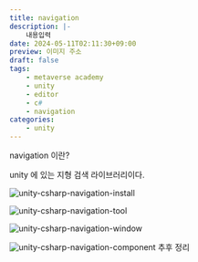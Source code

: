 ```yaml
---
title: navigation
description: |-
    내용입력
date: 2024-05-11T02:11:30+09:00
preview: 이미지 주소
draft: false
tags:
    - metaverse academy
    - unity
    - editor
    - c#
    - navigation
categories:
    - unity
---
```


navigation 이란?

unity 에 있는 지형 검색 라이브러리이다.

![unity-csharp-navigation-install](./assets/unity-csharp-navigation-install.png)


![unity-csharp-navigation-tool](./assets/unity-csharp-navigation-tool.png)


![unity-csharp-navigation-window](./assets/unity-csharp-navigation-window.png)

![unity-csharp-navigation-component](./asssets/unity-csharp-navigation-component.png)
추후 정리
